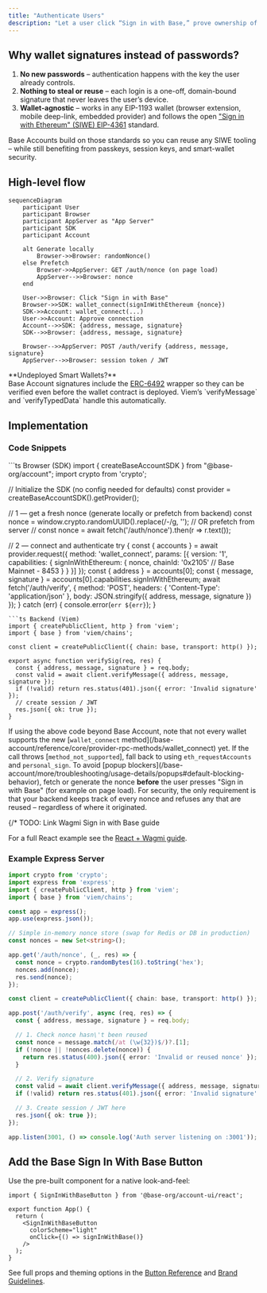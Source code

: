 ```yaml
---
title: "Authenticate Users"
description: "Let a user click “Sign in with Base,” prove ownership of their onchain account, and give your server everything it needs to create a session – using open standards and no passwords"
---
```



## Why wallet signatures instead of passwords?

1. **No new passwords** – authentication happens with the key the user already controls.  
2. **Nothing to steal or reuse** – each login is a one-off, domain-bound signature that never leaves the user’s device.  
3. **Wallet-agnostic** – works in any EIP-1193 wallet (browser extension, mobile deep-link, embedded provider) and follows the open ["Sign in with Ethereum" (SIWE) EIP-4361](https://eips.ethereum.org/EIPS/eip-4361) standard.

Base Accounts build on those standards so you can reuse any SIWE tooling – while still benefiting from passkeys, session keys, and smart-wallet security.

## High-level flow

```mermaid
sequenceDiagram
    participant User
    participant Browser
    participant AppServer as "App Server"
    participant SDK
    participant Account

    alt Generate locally
        Browser->>Browser: randomNonce()
    else Prefetch
        Browser->>AppServer: GET /auth/nonce (on page load)
        AppServer-->>Browser: nonce
    end

    User->>Browser: Click "Sign in with Base"
    Browser->>SDK: wallet_connect(signInWithEthereum {nonce})
    SDK->>Account: wallet_connect(...)
    User->>Account: Approve connection
    Account-->>SDK: {address, message, signature}
    SDK-->>Browser: {address, message, signature}

    Browser-->>AppServer: POST /auth/verify {address, message, signature}
    AppServer-->>Browser: session token / JWT
```

<Note type="info">
**Undeployed Smart Wallets?**  <br/> Base Account signatures include the <a href="https://eips.ethereum.org/EIPS/eip-6492" target="_blank">ERC-6492</a> wrapper so they can be verified even before the wallet contract is deployed.  Viem’s `verifyMessage` and `verifyTypedData` handle this automatically.
</Note>

## Implementation 

### Code Snippets

<CodeGroup>
```ts Browser (SDK)
import { createBaseAccountSDK } from "@base-org/account";
import crypto from 'crypto';

// Initialize the SDK (no config needed for defaults)
const provider = createBaseAccountSDK().getProvider();

// 1 — get a fresh nonce (generate locally or prefetch from backend)
const nonce = window.crypto.randomUUID().replace(/-/g, '');
// OR prefetch from server
// const nonce = await fetch('/auth/nonce').then(r => r.text()); 

// 2 — connect and authenticate
try {
  const { accounts } = await provider.request({
    method: 'wallet_connect',
    params: [{
      version: '1',
      capabilities: {
        signInWithEthereum: { 
          nonce, 
          chainId: '0x2105' // Base Mainnet - 8453
        }
      }
    }]
  });
  const { address } = accounts[0];
  const { message, signature } = accounts[0].capabilities.signInWithEthereum;
  await fetch('/auth/verify', {
    method: 'POST',
    headers: { 'Content-Type': 'application/json' },
    body: JSON.stringify({ address, message, signature })
  });
} catch (err) {
  console.error(`err ${err}`);
}
```
```ts Backend (Viem)
import { createPublicClient, http } from 'viem';
import { base } from 'viem/chains';

const client = createPublicClient({ chain: base, transport: http() });

export async function verifySig(req, res) {
  const { address, message, signature } = req.body;
  const valid = await client.verifyMessage({ address, message, signature });
  if (!valid) return res.status(401).json({ error: 'Invalid signature' });
  // create session / JWT
  res.json({ ok: true });
}
```
</CodeGroup>

<Note type="tip">
If using the above code beyond Base Account, note that not every wallet supports the new [<code>wallet_connect</code> method](/base-account/reference/core/provider-rpc-methods/wallet_connect) yet.  If the call throws [<code>method_not_supported</code>], fall back to using <code>eth_requestAccounts</code> and <code>personal_sign</code>.
</Note>

<Note type="tip">
To avoid [popup blockers](/base-account/more/troubleshooting/usage-details/popups#default-blocking-behavior), fetch or generate the nonce <strong>before</strong> the user presses "Sign in with Base" (for example on page load). For security, the only requirement is that your backend keeps track of every nonce and refuses any that are reused – regardless of where it originated.
</Note>

{/* 
TODO: Link Wagmi Sign in with Base guide
<Note>

For a full React example see the <a href="/docs/base-account/framework-integrations/nextjs-with-wagmi.mdx">React + Wagmi guide</a>.
</Note>


### Example Express Server

```ts title="server/auth.ts"
import crypto from 'crypto';
import express from 'express';
import { createPublicClient, http } from 'viem';
import { base } from 'viem/chains';

const app = express();
app.use(express.json());

// Simple in-memory nonce store (swap for Redis or DB in production)
const nonces = new Set<string>();

app.get('/auth/nonce', (_, res) => {
  const nonce = crypto.randomBytes(16).toString('hex');
  nonces.add(nonce);
  res.send(nonce);
});

const client = createPublicClient({ chain: base, transport: http() });

app.post('/auth/verify', async (req, res) => {
  const { address, message, signature } = req.body;

  // 1. Check nonce hasn\'t been reused
  const nonce = message.match(/at (\w{32})$/)?.[1];
  if (!nonce || !nonces.delete(nonce)) {
    return res.status(400).json({ error: 'Invalid or reused nonce' });
  }

  // 2. Verify signature
  const valid = await client.verifyMessage({ address, message, signature });
  if (!valid) return res.status(401).json({ error: 'Invalid signature' });

  // 3. Create session / JWT here
  res.json({ ok: true });
});

app.listen(3001, () => console.log('Auth server listening on :3001'));
```

## Add the Base Sign In With Base Button

Use the pre-built component for a native look-and-feel:

```tsx title="App.tsx"
import { SignInWithBaseButton } from '@base-org/account-ui/react';

export function App() {
  return (
    <SignInWithBaseButton
      colorScheme="light"
      onClick={() => signInWithBase()}
    />
  );
}
```

See full props and theming options in the [Button Reference](/base-account/reference/ui-elements/sign-in-with-base-button) and [Brand Guidelines](/base-account/reference/ui-elements/brand-guidelines).


<PolicyBanner />

